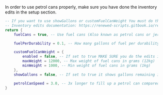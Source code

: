 In order to use petrol cans properly, make sure you have done the inventory edits in the setup section.
```lua
-- If you want to use showGallons or customFuelCanWeight You must do the ox_inventory edits!!!!
-- Inventory edits documentation: https://renewed-scripts.gitbook.io/renewed-scripts/paid-scripts/renewed-fuel/petrol-cans/ox-inventory-edits
return {
    fuelCans = true, -- Use fuel cans (Also known as petrol cans or jerry cans)

    fuelPerDurability = 0.1, -- How many gallons of fuel per durability, 0.1 means 10 gallons of fuel per petrolcan, 1.0 would mean 100 gallons of fuel per petrolcan

    customFuelCanWeight = {
        enabled = false, -- If set to true MAKE SURE you do the edits in ox_inventory referenced on the documentation
        maxWeight = 12000, -- Max weight of fuel cans in grams (12kg)
        minWeight = 1000, -- Min weight of fuel cans in grams (1kg)
    },
    showGallons = false, -- If set to true it shows gallons remaining in the metadata, IF TRUE YOU MUST DO THE OX_INVENTORY CHANGES

    petrolCanSpeed = 3.0, -- 3x longer to fill up a petrol can compared to a car
}
```